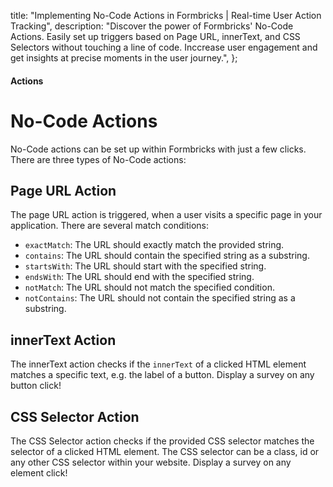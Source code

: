   title: "Implementing No-Code Actions in Formbricks | Real-time User Action Tracking",
  description:
    "Discover the power of Formbricks' No-Code Actions. Easily set up triggers based on Page URL, innerText, and CSS Selectors without touching a line of code. Inccrease user engagement and get insights at precise moments in the user journey.",
};

#### Actions

# No-Code Actions

No-Code actions can be set up within Formbricks with just a few clicks. There are three types of No-Code actions:

## Page URL Action

The page URL action is triggered, when a user visits a specific page in your application. There are several match conditions:

- `exactMatch`: The URL should exactly match the provided string.
- `contains`: The URL should contain the specified string as a substring.
- `startsWith`: The URL should start with the specified string.
- `endsWith`: The URL should end with the specified string.
- `notMatch`: The URL should not match the specified condition.
- `notContains`: The URL should not contain the specified string as a substring.

## innerText Action

The innerText action checks if the `innerText` of a clicked HTML element matches a specific text, e.g. the label of a button. Display a survey on any button click!

## CSS Selector Action

The CSS Selector action checks if the provided CSS selector matches the selector of a clicked HTML element. The CSS selector can be a class, id or any other CSS selector within your website. Display a survey on any element click!
